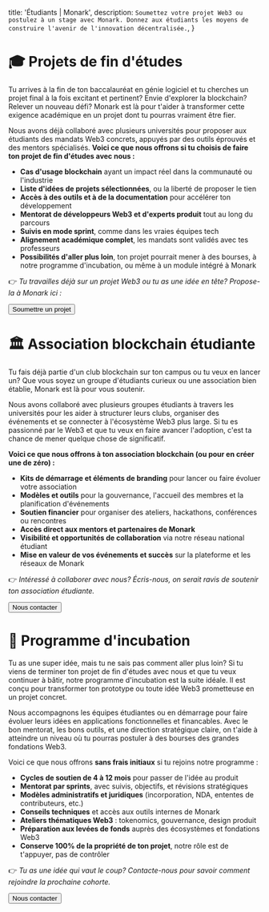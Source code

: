   title: 'Étudiants | Monark',
  description: `Soumettez votre projet Web3 ou postulez à un stage avec Monark. Donnez aux étudiants les moyens de construire l'avenir de l'innovation décentralisée.`,
}

# 🎓 Projets de fin d'études

Tu arrives à la fin de ton baccalauréat en génie logiciel et tu cherches un projet final à la fois excitant et pertinent? Envie d'explorer la blockchain? Relever un nouveau défi? Monark est là pour t'aider à transformer cette exigence académique en un projet dont tu pourras vraiment être fier.

Nous avons déjà collaboré avec plusieurs universités pour proposer aux étudiants des mandats Web3 concrets, appuyés par des outils éprouvés et des mentors spécialisés. **Voici ce que nous offrons si tu choisis de faire ton projet de fin d'études avec nous :**

- **Cas d'usage blockchain** ayant un impact réel dans la communauté ou l'industrie  
- **Liste d'idées de projets sélectionnées**, ou la liberté de proposer le tien  
- **Accès à des outils et à de la documentation** pour accélérer ton développement  
- **Mentorat de développeurs Web3 et d'experts produit** tout au long du parcours  
- **Suivis en mode sprint**, comme dans les vraies équipes tech  
- **Alignement académique complet**, les mandats sont validés avec tes professeurs  
- **Possibilités d'aller plus loin**, ton projet pourrait mener à des bourses, à notre programme d'incubation, ou même à un module intégré à Monark

👉 _Tu travailles déjà sur un projet Web3 ou tu as une idée en tête? Propose-la à Monark ici :_

<a href="mailto:contact+project@monark.io" target="_blank">
  <button>Soumettre un projet</button>
</a>

# 🏛 Association blockchain étudiante

Tu fais déjà partie d'un club blockchain sur ton campus ou tu veux en lancer un? Que vous soyez un groupe d'étudiants curieux ou une association bien établie, Monark est là pour vous soutenir.

Nous avons collaboré avec plusieurs groupes étudiants à travers les universités pour les aider à structurer leurs clubs, organiser des événements et se connecter à l'écosystème Web3 plus large. Si tu es passionné par le Web3 et que tu veux en faire avancer l'adoption, c'est ta chance de mener quelque chose de significatif.

**Voici ce que nous offrons à ton association blockchain (ou pour en créer une de zéro) :**

- **Kits de démarrage et éléments de branding** pour lancer ou faire évoluer votre association  
- **Modèles et outils** pour la gouvernance, l'accueil des membres et la planification d'événements  
- **Soutien financier** pour organiser des ateliers, hackathons, conférences ou rencontres  
- **Accès direct aux mentors et partenaires de Monark**  
- **Visibilité et opportunités de collaboration** via notre réseau national étudiant  
- **Mise en valeur de vos événements et succès** sur la plateforme et les réseaux de Monark

👉 _Intéressé à collaborer avec nous? Écris-nous, on serait ravis de soutenir ton association étudiante._

<a href="mailto:contact+studentassociation@monark.io" target="_blank">
  <button>Nous contacter</button>
</a>

# 🚀 Programme d'incubation

Tu as une super idée, mais tu ne sais pas comment aller plus loin? Si tu viens de terminer ton projet de fin d'études avec nous et que tu veux continuer à bâtir, notre programme d'incubation est la suite idéale. Il est conçu pour transformer ton prototype ou toute idée Web3 prometteuse en un projet concret.

Nous accompagnons les équipes étudiantes ou en démarrage pour faire évoluer leurs idées en applications fonctionnelles et financables. Avec le bon mentorat, les bons outils, et une direction stratégique claire, on t'aide à atteindre un niveau où tu pourras postuler à des bourses des grandes fondations Web3.

Voici ce que nous offrons **sans frais initiaux** si tu rejoins notre programme :

- **Cycles de soutien de 4 à 12 mois** pour passer de l'idée au produit  
- **Mentorat par sprints**, avec suivis, objectifs, et révisions stratégiques  
- **Modèles administratifs et juridiques** (incorporation, NDA, ententes de contributeurs, etc.)  
- **Conseils techniques** et accès aux outils internes de Monark  
- **Ateliers thématiques Web3** : tokenomics, gouvernance, design produit  
- **Préparation aux levées de fonds** auprès des écosystèmes et fondations Web3  
- **Conserve 100% de la propriété de ton projet**, notre rôle est de t'appuyer, pas de contrôler

👉 _Tu as une idée qui vaut le coup? Contacte-nous pour savoir comment rejoindre la prochaine cohorte._

<a href="mailto:contact+incubation@monark.io" target="_blank">
  <button>Nous contacter</button>
</a>